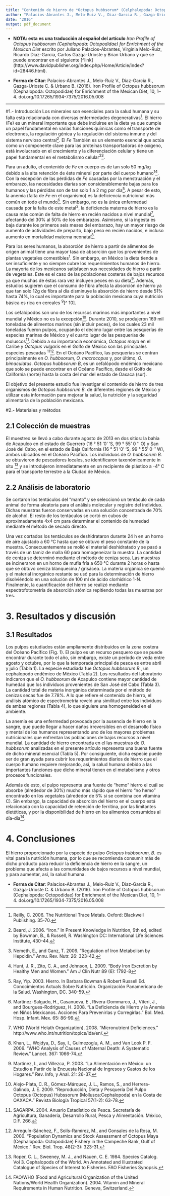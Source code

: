 ```yaml
---
title: "Contenido de hierro de *Octopus hubbsorum* (Celphalopoda: Octopodidae) del Océano Pacífico mexicano"
author: "Palacios-Abrantes J., Melo-Ruiz V., Diaz-Garcia R., Gazga-Urioste C. & Urbano B"
date: "2016"
output: pdf_document
---
```


- **NOTA: esta es una traducción al español del artículo** *Iron Profile of Octopus hubbsorum (Cephalopoda: Octopodidae) for Enrichment of the Mexican Diet* escrito por Juliano Palacios-Abrantes, Virginia Melo-Ruiz, Ricardo Diaz-Garcia, Carlos Gazga-Urioste y Brian Urbano y que se puede encontrar en el siguiente [^link](http://www.davidpublisher.org/index.php/Home/Article/index?id=28446.html).

- **Forma de Citar**: Palacios-Abrantes J., Melo-Ruiz V., Diaz-Garcia R., Gazga-Urioste C. & Urbano B. (2016). Iron Profile of Octopus hubbsorum (Cephalopoda: Octopodidae) for Enrichment of the Mexican Diet, 10, 1–4. doi.org/10.17265/1934-7375/2016.05.008

------------------------

#1.- Introducción 
Los minerales son esenciales para la salud humana y su falta está relacionada con diversas enfermedades degenerativas[^1]. El hierro (Fe) es un mineral importante que debe incluirse en la dieta ya que cumple un papel fundamental en varias funciones químicas como el transporte de electrones, la regulación génica y la regulación del sistema inmune y del sistema nervioso central[^2]. El *Fe* También es un elemento esencial que actúa como un componente clave para las proteínas transportadoras de oxígeno, está involucrado en el crecimiento y la diferenciación celular y tiene un papel fundamental en el metabolismo celular$^2$[^3]. 

Para un adulto, el contenido de *Fe* en cuerpo es de tan solo 50 mg/kg debido a la alta retención de éste mineral por parte del cuerpo humano$^1$[^4]. Con la excepción de las pérdidas de *Fe* causadas por la menstruación y el embarazo, las necesidades diarias son considerablemente bajas para los humanos y las pérdidas son de tan solo 1 a 2 mg por día[^5]. A pesar de esto, la anemia (falta de *Fe* en el organismo) es la deficiencia nutricional más común en todo el mundo[^6]. Sin embargo, no es la única enfermedad causada por la falta de este metal$^2$, la deficiencia materna de hierro es la causa más común de falta de hierro en recién nacidos a nivel mundial[^7], afectando del 30% al 50% de los embarazos. Asimismo, si la ingesta es baja durante los primeros seis meses del embarazo, hay un mayor riesgo de aumento de actividades de preparto, bajo peso en recién nacidos, e incluso aumento en mortalidad materna neonatal[^8].

Para los seres humanos, la absorción de hierro a partir de alimentos de origen animal tiene una mayor tasa de absorción que los provenientes de plantas vegetales comestibles$^1$. Sin embargo, en México la dieta tiende a ser insuficiente y no siempre cubre los requerimientos humanos de hierro. La mayoría de los mexicanos satisfacen sus necesidades de hierro a partir de vegetales. Este es el caso de las poblaciones costeras de bajos recursos ya que muchas de éstas rara vez incluyen peces en su dieta[^9]. Además, estudios sugieren que el consumo de fibra afecta la absorción de hierro ya que tan solo 12g de fibra al día disminuye la absorción de hierro desde 51% hasta 74%, lo cual es importante para la población mexicana cuya nutrición básica es rica en cereales $^9$[^ 10].

Los cefalópodos son uno de los recursos marinos más importantes a nivel mundial y México no es la excepción[^11]. Durante 2010, se produjeron 169 mil toneladas de alimentos marinos (sin incluir peces), de los cuales 23 mil toneladas fueron pulpos, ocupando el décimo lugar entre las pesquerías de especies marinas de México y el cuarto lugar de las pesquerías de moluscos[^12]. Debido a su importancia económica, *Octopus maya* en el Caribe y *Octopus vulgaris* en el Golfo de México son las principales especies pescadas $^11$[^13]. En el Océano Pacífico, las pesquerías se centran principalmente en *O. hubbsorum, O. macrocopus* y, por último, *O. bimaculatus*. *Octopus hubbsorum B*, es un cefalópodo endémico mexicano que solo se puede encontrar en el Océano Pacífico, desde el Golfo de California (norte) hasta la costa del mar del estado de Oaxaca (sur).

El objetivo del presente estudio fue investigar el contenido de hierro de tres organismos de *Octopus hubbsorum B.* de diferentes regiones de México y utilizar esta información para mejorar la salud, la nutrición y la seguridad alimentaria de la población mexicana.

#2.- Materiales y métodos

## 2.1 Colección de muestras

El muestreo se llevó a cabo durante agosto de 2013 en dos sitios: la bahía de Acapulco en el estado de Guerrero (16 ° 51 '0' 'S, 99 ° 55' 0 '' O) y San José del Cabo, en el estado de Baja California (16 ° 51 '0' 'S, 99 ° 55' 0 '' W), ambos ubicados en el Océano Pacífico. Los individuos de *O. hubbsorum B.* se obtuvieron de pescadores locales, se identificaron taxonómicamente in situ [^14] y se introdujeron inmediatamente en un recipiente de plástico a -4° C para el transporte terrestre a la Ciudad de México.

## 2.2 Análisis de laboratorio

Se cortaron los tentáculos del "manto" y se seleccionó un tentáculo de cada animal de forma aleatoria para el análisis molecular y registro del individuo. Dichas muestras fueron conservadas en una solución concentrada de 70% de alcohol. El resto de los tentáculos se cortó en cubos de aproximadamente 4x4 cm para determinar el contenido de humedad mediante el método de secado directo. 

Una vez cortados los tentáculos se deshidrataron durante 24 h en un horno de aire ajustado a 60 °C hasta que se obtuvo el peso constante de la muestra. Consecuentemente se molió el material deshidratado y se pasó a través de un tamiz de malla 60 para homogeneizar la muestra. La cantidad de ceniza se determinó mediante el método de ceniza seca. Las muestras se incineraron en un horno de mufla fría a 650 °C durante 2 horas o hasta que se obtuvo ceniza blanquecina / grisácea. La materia orgánica se quemó y el material inorgánico restante se usó para la determinación de hierro disolviéndolo en una solución de 100 ml de ácido clorhídrico 1-N. Finalmente, la cuantificación del hierro se realizó mediante espectrofotometría de absorción atómica repitiendo todas las muestras por tres.

# 3. Resultados y discusión

## 3.1 Resultados

Los pulpos estudiados están ampliamente distribuidos en la zona costera del Océano Pacífico (Fig. 1). El pulpo es un recurso pesquero que se puede encontrar durante todo el año, sin embargo, existe un período de veda entre agosto y octubre, por lo que la temporada principal de pesca es entre abril y julio (Tabla 1). La especie estudiada fue *Octopus hubbsorum B.*, un cephalopodo endémico de México (Tabla 2). Los resultados del laboratorio indicaron que el *O. hubbsorum * de Acapulco contiene mayor cantidad de humedad que los individuos provenientes de San José del Cabo (Tabla 3). La cantidad total de materia inorgánica determinada por el método de cenizas secas fue de 7.78%. A lo que refiere el contenido de hierro, el análisis atómico de espectrometría reveló una similitud entre los individuos de ambas regiones (Tabla 4), lo que siguiere una homogeneidad en el ambiente.

La anemia es una enfermedad provocada por la ausencia de hierro en la sangre, que puede llegar a hacer daños irreversibles en el desarrollo físico y mental de los humanos representando uno de los mayores problemas nutricionales que enfrentan las poblaciones de bajos recursos a nivel mundial. La cantidad de hierro encontrada en el las muestras de *O. hubbsorum* analizadas en el presente artículo representa una buena fuente de dicho mineral esencial (Tabla 5). Por consiguiente, dicha especie puede ser de gran ayuda para cubrir los requerimientos diarios de hierro que el cuerpo humano requiere mejorando, así, la salud humana debido a las importantes funciones que dicho mineral tienen en el metabolismo y otros procesos funcionales.

Además de esto, el pulpo representa una fuente de “hemo” hierro el cuál se absorbe (alrededor de 30%) mucho más rápido que el hierro “no hemo” encontrado en los vegetales (alrededor de 5% si se combina con vitamina C). Sin embargo, la capacidad de absorción del hierro en el cuerpo está relacionada con la capacidad de retención de ferritina, por las limitantes dietéticas, y por la disponibilidad de hierro en los alimentos consumidos al día-día[^15].

# 4. Conclusiones

El hierro proporcionado por la especie de pulpo *Octopus hubbsorum, B.* es vital para la nutrición humana, por lo que se recomienda consumir más de dicho producto para reducir la deficiencia de hierro en la sangre, un problema que afecta a las comunidades de bajos recursos a nivel mundial, y para aumentar, así, la salud humana.


- **Forma de Citar**: Palacios-Abrantes J., Melo-Ruiz V., Diaz-Garcia R., Gazga-Urioste C. & Urbano B. (2016). Iron Profile of Octopus hubbsorum (Cephalopoda: Octopodidae) for Enrichment of the Mexican Diet, 10, 1–4. doi.org/10.17265/1934-7375/2016.05.008

[^1]: Reilly, C. 2006. The Nutritional Trace Metals. Oxford: Blackwell Publishing. 35-70.
[^2]: Beard, J. 2006. “Iron.” In Present Knowledge in Nutrition, 9th ed, edited by Bowman, B., & Russell, R. Washington DC: International Life Sciences Institute, 430-44.
[^3]: Nemeth, E., and Ganz, T. 2006. “Regulation of Iron Metabolism by Hepcidin.” Annu. Rev. Nutr. 26: 323-42.
[^4]: Hunt, J. R., Zito, C. A., and Johnson, L. 2009. “Body Iron Excretion by Healthy Men and Women.” Am J Clin Nutr 89 (6): 1792-8
[^5]: Ray, Yip. 2003. Hierro. In Barbara Bowman & Robert Russell Ed. Conocimientos Actuals Sobre Nutrición. Organización Panamericana de la Salud. Washington, DC. 340-59.
[^6]: Martínez-Salgado, H., Casanueva, E., Rivera-Dommarco, J., Viteri, J., and Bourgues-Rodríguez, H. 2008. “La Deficiencia de Hierro y la Anemia en Niños Mexicanos. Acciones Para Prevenirlas y Corregirlas.” Bol. Med. Hosp. Infant. Mex. 65: 86-99.
[^7]: WHO (World Helath Organization). 2008. “Micronutrient Deficiences.” http://www.who.int/nutrition/topics/ida/en/.
[^8]: Khan, L., Wojdya, D., Say, I., Gulmezoglu, A. M., and
Van Look P. F. 2006. “WHO Analysis of Causes of Maternal Death: A Systematic Review.” Lancet. 367: 1066-74.
[^9]: Martínez, I., and Villezca, P. 2003. “La Alimentación en México: un Estudio a Partir de la Encuesta Nacional de Ingresos y Gastos de los Hogares.” Rev. Info, y Anal. 21: 26-37.
[^10]: Vieteri, F. E., and Torum, B. 1974. “Anemia and Physical Work Capacity.” Clin Hematol. 3: 609-26.
[^11]: Alejo-Plata, C. R., Gómez-Márquez, J. L., Ramos, S., and Herrera-Galindo, J. E. 2009. “Reproducción, Dieta y Pesquería Del Pulpo Octopus (Octopus) Hubssorum (Mollusca:Cephalopoda) en la Costa de OAXACA.” Revista Biología Tropical 57(1-2): 63-78.
[^12]: SAGARPA. 2004. Anuario Estadístico de Pesca. Secretaría de Agricultura, Ganadería, Desarrollo Rural, Pesca y Alimentación. México, D.F. 266.
[^13]: Arreguín-Sánchez, F., Solís-Ramírez, M., and Gonsales de la Rosa, M. 2000. “Population Dynamics and Stock Assessment of Octopus Maya (Cephalopoda: Octopodidae) Fishery in the Campeche Bank, Gulf of México.” Rev. Biol. Trop. 48(2-3): 323-31.
[^14]: Roper, C. L., Sweeney, M. J., and Nauen, C. E. 1984. Species Catalog. Vol 3. Cephalopods of the World. An Annotated and Illustrated Catalogue of Species of Interest to Fisheries. FAO Fisheries Synopsis.
[^15]: FAO/WHO (Food and Agricultural Organization of the United Nations/World Health Organization). 2004. Vitamin and Mineral Requirements in Human Nutrition. Geneva, Switzerland.
